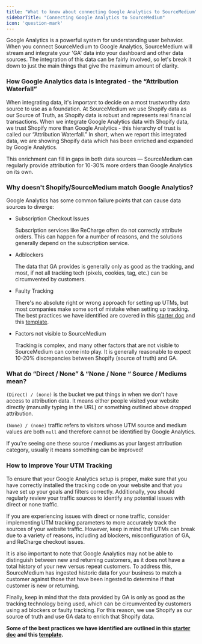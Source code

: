```yaml
---
title: "What to know about connecting Google Analytics to SourceMedium"
sidebarTitle: "Connecting Google Analytics to SourceMedium"
icon: 'question-mark'
---
```

Google Analytics is a powerful system for understanding user behavior. When you connect SourceMedium to Google Analytics, SourceMedium will stream and integrate your 'GA' data into your dashboard and other data sources. The integration of this data can be fairly involved, so let's break it down to just the main things that give the maximum amount of clarity.

### How Google Analytics data is Integrated - the “Attribution Waterfall”

When integrating data, it's important to decide on a most trustworthy data source to use as a foundation. At SourceMedium we use Shopify data as our Source of Truth, as Shopify data is robust and represents real financial transactions. When we integrate Google Analytics data with Shopify data, we trust Shopify more than Google Analytics - this hierarchy of trust is called our “Attribution Waterfall.” In short, when we report this integrated data, we are showing Shopify data which has been enriched and expanded by Google Analytics.

This enrichment can fill in gaps in both data sources — SourceMedium can regularly provide attribution for 10-30% more orders than Google Analytics on its own.

### Why doesn't Shopify/SourceMedium match Google Analytics?

Google Analytics has some common failure points that can cause data sources to diverge:

- Subscription Checkout Issues
    
    Subscription services like ReCharge often do not correctly attribute orders. This can happen for a number of reasons, and the solutions generally depend on the subscription service.
    
- Adblockers
    
    The data that GA provides is generally only as good as the tracking, and most, if not all tracking tech (pixels, cookies, tag, etc.) can be circumvented by customers.
    
- Faulty Tracking
    
    There's no absolute right or wrong approach for setting up UTMs, but most companies make some sort of mistake when setting up tracking. The best practices we have identified are covered in this [starter doc](https://www.notion.so/How-can-I-improve-my-last-click-UTM-attribution-0a6796ff8de54b1498aeb7643cbfa0bd?pvs=21) and this [template](https://docs.google.com/spreadsheets/d/14hx6hlce6zTwfMIcuKLUIuOYl5uWVlcyCr9FIL0GQJk/edit#gid=0).
    
- Factors not visible to SourceMedium
    
    Tracking is complex, and many other factors that are not visible to SourceMedium can come into play. It is generally reasonable to expect 10-20% discrepancies between Shopify (source of truth) and GA.
    

### What do “Direct / None” & “None / None “ Source / Mediums mean?

`(Direct) / (none)` is the bucket we put things in when we don't have access to attribution data. It means either people visited your website directly (manually typing in the URL) or something outlined above dropped attribution. 

`(None) / (none)` traffic refers to visitors whose UTM source and medium values are both `null` and therefore cannot be identified by Google Analytics.

If you're seeing one these source / mediums as your largest attribution category, usually it means something can be improved! 

### How to Improve Your UTM Tracking

To ensure that your Google Analytics setup is proper, make sure that you have correctly installed the tracking code on your website and that you have set up your goals and filters correctly. Additionally, you should regularly review your traffic sources to identify any potential issues with direct or none traffic.

If you are experiencing issues with direct or none traffic, consider implementing UTM tracking parameters to more accurately track the sources of your website traffic. However, keep in mind that UTMs can break due to a variety of reasons, including ad blockers, misconfiguration of GA, and ReCharge checkout issues.

It is also important to note that Google Analytics may not be able to distinguish between new and returning customers, as it does not have a total history of your new versus repeat customers. To address this, SourceMedium has ingested historic data for your business to match a customer against those that have been ingested to determine if that customer is new or returning.

Finally, keep in mind that the data provided by GA is only as good as the tracking technology being used, which can be circumvented by customers using ad blockers or faulty tracking. For this reason, we use Shopify as our source of truth and use GA data to enrich that Shopify data.

**Some of the best practices we have identified are outlined in this [starter doc](https://help.sourcemedium.com/articles/how-can-i-improve-my-last-click-utm-attribution) and this [template](https://docs.google.com/spreadsheets/d/14hx6hlce6zTwfMIcuKLUIuOYl5uWVlcyCr9FIL0GQJk/edit#gid=0).**